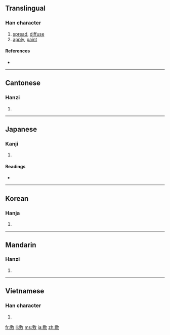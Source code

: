 ==Translingual==

===Han character===
{{Han char|rn=66|rad=攴|as=11|sn=15|four=5824<sub>0</sub>|canj=戈尸人大 (ISOK)}}

# [[spread]], [[diffuse]]
# [[apply]], [[paint]]

====References====
* {{Han ref|kx=0474.530|dkj=13359|dj=0829.030|hdz=21473.070|uh=6577|ud=25975|bh=BCC5|bd=48325}}

----

==Cantonese==

===Hanzi===
{{yue-hanzi|jyut=|y=fu1}}

# {{defn|Cantonese|sort=攴11}}

----

==Japanese==

===Kanji===
{{ja-kanji|grade=c|rs=攴11}}

# {{defn|Japanese}}

====Readings====
* {{ja-readings|on=[[ふ]] (fu)|kun=[[しく]] (shiku), [[しき]] (shiki)}}

----

==Korean==

===Hanja===
{{ko-hanja|hangeul=부|eumhun=|rv=bu|mr=pu|y=pu}}

# {{defn|Korean|sort=攴11}}

----

==Mandarin==

===Hanzi===
{{cmn-hanzi|pin=[[fū]] ([[fu1]])|wg=fu<sup>1</sup>}}

# {{defn|Mandarin|sort=攴11}}

----

==Vietnamese==

===Han character===
{{vi-hantu|[[phu]], [[phô]]|rs=攴11}}

# {{defn|Vietnamese|sort=攴11}}

[[fr:敷]]
[[li:敷]]
[[ms:敷]]
[[ja:敷]]
[[zh:敷]]